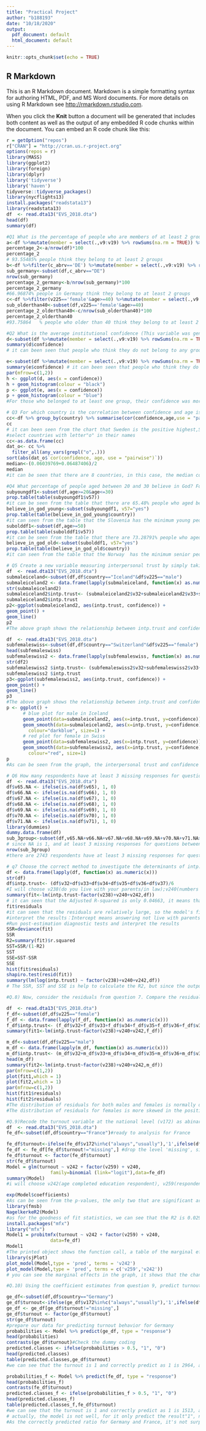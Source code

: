 ```yaml
---
title: "Practical Project"
author: "b188193"
date: "10/18/2020"
output:
  pdf_document: default
  html_document: default
---
```


```r
knitr::opts_chunk$set(echo = TRUE)
```

## R Markdown

This is an R Markdown document. Markdown is a simple formatting syntax for authoring HTML, PDF, and MS Word documents. For more details on using R Markdown see <http://rmarkdown.rstudio.com>.

When you click the **Knit** button a document will be generated that includes both content as well as the output of any embedded R code chunks within the document. You can embed an R code chunk like this:
```r
r = getOption("repos")
r["CRAN"] = "http://cran.us.r-project.org"
options(repos = r)
library(MASS)
library(ggplot2)
library(foreign)
library(dplyr)
library('tidyverse')
library('haven')
tidyverse::tidyverse_packages()
library(nycflights13)
install.packages("readstata13")
library(readstata13)
df  <- read.dta13("EVS_2018.dta")
head(df)
summary(df)
```
```r
#Q1 What is the percentage of people who are members of at least 2 groups? (As measured by questions from v9 to v 19). What is this percentage for Germany? What is this percentage for females who are older than 40?
a<-df %>%mutate(member = select(.,v9:v19) %>% rowSums(na.rm = TRUE)) %>% filter(member > 1) %>% summarise(N=n())#create a subset that only include people who think they are members of at least 2 groups.
percentage_2<-a/nrow(df)*100
percentage_2
# 93.55485% people think they belong to at least 2 groups
b<-df %>%filter(c_abrv=='DE') %>%mutate(member = select(.,v9:v19) %>% rowSums(na.rm = TRUE)) %>% filter(member > 1) %>% summarise(N=n())
sub_germany<-subset(df,c_abrv=="DE")
nrow(sub_germany)
percentage_2_germany<-b/nrow(sub_germany)*100
percentage_2_germany
#66.96874% people in Germany think they belong to at least 2 groups
c<-df %>%filter(v225=='female'&age>=40) %>%mutate(member = select(.,v9:v19) %>% rowSums(na.rm = TRUE)) %>% filter(member > 1) %>% summarise(N=n())
sub_olderthan40<-subset(df,v225=='female'&age>=40)
percentage_2_olderthan40<-c/nrow(sub_olderthan40)*100
percentage_2_olderthan40
#93.75864	% people who older than 40 think they belong to at least 2 groups
```

```r
#Q2 What is the average institutional confidence (This variable was generated using questions from v115 to v131. Variable name: confidence.) for those who do not belong to any group (as defined in question 1)? What is the average institutional confidence for those who belong to at least one group? Compare the distributions of institutional confidence for these two groups using an appropriate graph.
d<-subset(df %>%mutate(member = select(.,v9:v19) %>% rowSums(na.rm = TRUE)) %>% filter(member == 0)) #create a subset that only include people who think they are not members of any group.
summary(d$confidence)
# it can been seen that people who think they do not belong to any group, their mean institutional confidence score is 0.1740

e<-subset(df %>%mutate(member = select(.,v9:v19) %>% rowSums(na.rm = TRUE)) %>% filter(member > 0))#create a subset that only include people who think they are at least one member of a group.
summary(e$confidence) # it can been seen that people who think they do not belong to any group, their mean institutional confidence score is -0.01174
par(mfrow=c(1,2))
h <- ggplot(d, aes(x = confidence))
h + geom_histogram(colour = "black")
p <- ggplot(e, aes(x = confidence))
p + geom_histogram(colour = "blue")
#For those who belonged to at least one group, their confidence was more evenly distributed around 0, while for those who believed they did not belong to any group, their images were distributed more on the above 0 side. For both groups, most people's confidence score were around 0.

```
```r
# Q3 For which country is the correlation between confidence and age is highest? What is the median correlation between confidence and age for countries which has the letter ‘O’ in their names?
cc<-df %>% group_by(country) %>% summarise(cor(confidence,age,use = "pairwise")) %>% arrange_at(2,desc)
cc
# it can been seen from the chart that Sweden is the positive highest,Slovak Republic is the negative highest. But the highest correlation would be Slovak Republic.
#select countries with letter"o" in their names
cc<-as.data.frame(cc)
dat_o<- cc %>%
  filter_all(any_vars(grepl("o",.)))
sort(abs(dat_o$`cor(confidence, age, use = "pairwise")`))
median<-(0.06039769+0.06487406)/2
median
#it can be seen that there are 8 countries, in this case, the median correlation would the fourth country plus the fifth country/2, which is 0.06263587.
```
```r
#Q4 What percentage of people aged between 20 and 30 believe in God? For which country this is minimum? What about those who are older than 50?
subyoungdf1<-subset(df,age>=20&age<=30)
prop.table(table(subyoungdf1$v57))
#it can be seen from the table that there are 65.48% people who aged between 20 and 30 believe in God.
believe_in_god_young<-subset(subyoungdf1, v57="yes")
prop.table(table(believe_in_god_young$country))
#it can seen from the table that the Slovenia has the minimum young people who aged between 20 and 30 believe in God, which is 1.713431% of whole number that people who aged between 20 and 30 believe in God.
subolddf1<-subset(df,age>=50)
prop.table(table(subolddf1$v57))
#it can be seen from the table that there are 73.28791% people who aged aged older than 50, they believe in God.
believe_in_god_old<-subset(subolddf1, v57="yes")
prop.table(table(believe_in_god_old$country))
#it can seen from the table that the Norway  has the minimum senior people who aged older than 50 believe in God, which only take 1.835921% of whole number that people who aged older than 50 believe in god
```
```r
# Q5 Create a new variable measuring interpersonal trust by simply taking the averages of questions v32-v37 and call this variable ‘intp.trust’. Provide an appropriate graph which summarizes the relationship between intp.trust and confidence for males in Iceland. Provide the same plot for Swiss females. Now visualize these two relationships on a single graph.
df  <- read.dta13("EVS_2018.dta")
submaleiceland<-subset(df,df$country=="Iceland"&df$v225=="male")
submaleiceland2 <- data.frame(lapply(submaleiceland, function(x) as.numeric(x)))
str(submaleiceland2)
submaleiceland2$intp.trust<- (submaleiceland2$v32+submaleiceland2$v33+submaleiceland2$v34+submaleiceland2$v35+submaleiceland2$v36+submaleiceland2$v37)/6
submaleiceland2$intp.trust
p2<-ggplot(submaleiceland2, aes(intp.trust, confidence)) +
geom_point() + 
geom_line()
p2
#The above graph shows the relationship between intp.trust and confidence for males in Iceland

df  <- read.dta13("EVS_2018.dta")
subfemaleswiss<-subset(df,df$country=="Switzerland"&df$v225=="female")
head(subfemaleswiss)
subfemaleswiss2 <- data.frame(lapply(subfemaleswiss, function(x) as.numeric(x)))
str(df2)
subfemaleswiss2 $intp.trust<- (subfemaleswiss2$v32+subfemaleswiss2$v33+subfemaleswiss2$v34+subfemaleswiss2$v35+subfemaleswiss2$v36+subfemaleswiss2$v37)/6
subfemaleswiss2 $intp.trust
p3<-ggplot(subfemaleswiss2, aes(intp.trust, confidence)) +
geom_point() + 
geom_line()
p3
#The above graph shows the relationship between intp.trust and confidence for females in swiss
p <- ggplot() +
      # blue plot for male in Iceland
      geom_point(data=submaleiceland2, aes(x=intp.trust, y=confidence)) + 
      geom_smooth(data=submaleiceland2, aes(x=intp.trust, y=confidence), fill="blue",
        colour="darkblue", size=1) +
      # red plot for female in Swiss
      geom_point(data=subfemaleswiss2, aes(x=intp.trust, y=confidence)) + 
      geom_smooth(data=subfemaleswiss2, aes(x=intp.trust, y=confidence), fill="red",
        colour="red", size=1)
p
#As can be seen from the graph, the interpersonal trust and confidence curves of Irish men and swiss women almost overlap in the early period. And as interpersonal trust increases, after about 12, Irish males with the same interpersonal trust scores,they score better than swiss females on Confidence. And later, some of the swiss females scored high on interpersonal confidence, but the confidence scores remained lower than those of equivalent Irish males. Finally there are some swiss females with high interpersonal confidence scores, and at this stage there is very few observed sample of Irish males.
```
```r
# Q6 How many respondents have at least 3 missing responses for questions between v65 to v71?
df  <- read.dta13("EVS_2018.dta")
df$v65.NA <- ifelse(is.na(df$v65), 1, 0)
df$v66.NA <- ifelse(is.na(df$v66), 1, 0)
df$v67.NA <- ifelse(is.na(df$v67), 1, 0)
df$v68.NA <- ifelse(is.na(df$v68), 1, 0)
df$v69.NA <- ifelse(is.na(df$v69), 1, 0)
df$v70.NA <- ifelse(is.na(df$v70), 1, 0)
df$v71.NA <- ifelse(is.na(df$v71), 1, 0)
library(dummies)
dummy.data.frame(df)
sub_3group<-subset(df,v65.NA+v66.NA+v67.NA+v68.NA+v69.NA+v70.NA+v71.NA>=3)
# since NA is 1, and at least 3 missing responses for questions between v65 to v71 will be v65.NA+v66.NA+v67.NA+v68.NA+v69.NA+v70.NA+v71.NA>=3.
nrow(sub_3group)
#there are 2743 respondents have at least 3 missing responses for questions between v65 to v71.
```
```r
# q7 Choose the correct method to investigate the determinants of intp.trust for countries which start the letter ‘S’. On top of age, gender, and their interaction, choose 3 more independent variables which you think make theoretical sense. (You will not be marked down for your variable choices.) Comment on all the important output components of your model-coefficient estimates, significance levels, goodness of fit statistics etc. Run post-estimation diagnostic tests and interpret the results.
df <- data.frame(lapply(df, function(x) as.numeric(x)))
str(df)
df$intp.trust<- (df$v32+df$v33+df$v34+df$v35+df$v36+df$v37)/6
#I will choose v238(do you live with your parents/in law);v240(numbers of people in the house);v242(age completed education respondent)
summary(fit<-lm(intp.trust~factor(v238)+v240+v242,df))
# it can seen that the Adjusted R-squared is only 0.04663, it means that the model fits poorly.For the factor(v238)14 which is 0.547 larger than 0.05,is statistically insignificant, which indicates that it is not particularly important in determining intp.trust. In addition to that, all other variables have values less than 0.05, which are significant,which indicates that it is somewhat important in determining intp.trust . Since the linear model normally should be R2=>.7, we should add non-linear relationships to the model, or add the effect of interactions, to improve the value of r2 and thus the performance of the model.
fit$residuals
#it can seen that the residuals are relatively large, so the model's fitting is not well.
#interpret the results：Intercept means answering not live with parents (including in law)'s mean intp.trust, in the case of 0 people in the house, and 0 years of completed education (practically impossible). For those who answered living with their parents, their intp.trust was 0.136 times of those who did not live with their parents. For people who answered live parent(s) in law, their intp.trust was 0.1690863 times of those who did not live with their parents.Also we can see that having more people at home, the higher intp.trust will be. Conversely, intp.trust score will lower if a person complete their education later.
#Run post-estimation diagnostic tests and interpret the results
SSR=deviance(fit)
SSR
R2=summary(fit)$r.squared
SST=SSR/(1-R2)
SST
SSE=SST-SSR
SSE
hist(fit$residuals)
shapiro.test(resid(fit))
summary(lm(log(intp.trust) ~ factor(v238)+v240+v242,df))
# The SSR, SST and SSE is help to calculate the R2, but since the output include it, I will leave that out. From the graph made by hist(fit$residuals), we can see the residuals are normally distributed. As the shapiro.test can't apply here(too many samples), I will try to use the log transformation to see the linearity.The Adjusted R-squared:  0.04663 is slightly larger than the previous, the linearity of the previous one is not good.
```

```r
#Q.8) Now, consider the residuals from question 7. Compare the residual distributions for males and females using an appropriate graph. What do you observe? What were you expecting to observe?

df  <- read.dta13("EVS_2018.dta")
f_df<-subset(df,df$v225=="female")
f_df <- data.frame(lapply(f_df, function(x) as.numeric(x)))
f_df$intp.trust<- (f_df$v32+f_df$v33+f_df$v34+f_df$v35+f_df$v36+f_df$v37)/6
summary(fit1<-lm(intp.trust~factor(v238)+v240+v242,f_df))

m_df<-subset(df,df$v225=="male")
m_df <- data.frame(lapply(m_df, function(x) as.numeric(x)))
m_df$intp.trust<- (m_df$v32+m_df$v33+m_df$v34+m_df$v35+m_df$v36+m_df$v37)/6
head(m_df)
summary(fit2<-lm(intp.trust~factor(v238)+v240+v242,m_df))
par(mfrow=c(1,2))
plot(fit1,which = 1)
plot(fit2,which = 1)
par(mfrow=c(1,2))
hist(fit1$residuals)
hist(fit2$residuals)
#The distribution of residuals for both males and females is normally distributed, which is consistent with the model assumptions. Another thing is that the variance of the residuals increases with the mean, and an attempt should be made to improve the model.
#The distribution of residuals for females is more skewed in the positive direction（eg: fewer values less than -1, but some values in 2), while the distribution of residuals for males is more normally distributed. Females have slightly better fitness than males in the model.I would have predicted the same thing, because women are more susceptible in terms of intp.trust. For example, different numbers of people in the household could effect women more than man. Therefore, the fitness should be slightly higher under the linear model.
```
```r
#Q.9)Recode the turnout variable at the national level (v172) as abinary variable (Code ‘always’ and ‘usually’ as 1, ‘never’ as 0 and, ‘not allowed to vote’ as missing). Name this new variable ‘turnout’. Now choose the correct method to investigate the determinants of this binary turnout measure for France. On top of age and gender, choose 3 more independent variables which you think make theoretical sense. Comment on all the important output components of your model; coefficient estimates, significance levels, marginal effects, and goodness of fit statistics.
df  <- read.dta13("EVS_2018.dta")
fe_df<-subset(df,df$country=="France")#ready to analysis for France

fe_df$turnout<-ifelse(fe_df$v172%in%c("always","usually"),'1',ifelse(df$v172=="never","0","missing"))#create new variable ‘turnout’
fe_df <- fe_df[fe_df$turnout!="missing",] #drop the level 'missing', since for conducting logestic regression, the y value has to be binary. Another reason is that the requirement said"binary turnout measure for France", so it's not a multinomial regression.
fe_df$turnout <- factor(fe_df$turnout)
str(fe_df$turnout)
Model = glm(turnout ~ v242 + factor(v259) + v240, 
                family=binomial (link="logit"),data=fe_df)
summary(Model)
#i will choose v242(age completed education respondent), v259(respondent experienced unemployment longer than 3 months),v240(numbers of people in the house)

exp(Model$coefficients)
#As can be seen from the p-values, the only two that are significant are Intercept and v259, which are less than 0.05.For each unit change in v242, the log odds of frequent voting increase by 0.03317, and its p-value indicates that it is not particularly important in determining turnout. v240 For each unit change in v240, the log odds of frequent voting decrease by -0.09575, and its p-value indicates that it is not particularly important in determining turnout.The interpretation of v259 differs from others in that changing from having been unemployed for three months in the past to not been unemployed will increase the log odds of voting by 1.14393 , and the p-value indicates that it is somewhat significant in determining the voting rate. The actual coefficients is 23.8412232 for Intercept,3.1390779 for v259)12.
library(fmsb)
NagelkerkeR2(Model)
#as for the goodness of fit statistics, we can see that the R2 is 0.029, quite small, which indicates the fitness of this model is not well.
install.packages("mfx")
library("mfx")
Model1 = probitmfx(turnout ~ v242 + factor(v259) + v240, 
                data=fe_df)
Model1
#The printed object shows the function call, a table of the marginal effects, and a notification that the factor(v259)no variable represents a discrete change and the marginal effects for this variable have been calculated accordingly. The marginal effect values appear sensible. For example, a one-unit change in the age completed education respondent associated with an observation reduces the probability of often going to voting 0.03%. We must keep in mind that these marginal effects refer to the average individual. However, we can calculate the average of the sample marginal effects.
library(sjPlot)
plot_model(Model,type = 'pred', terms = 'v242')
plot_model(Model,type = 'pred', terms = c('v259','v242'))
# you can see the marginal effects in the graph, it shows that the change in the probability of going to the polls as the age changes. second graph add the variable if experienced unemployment longer than 3 months, shows the probability of going to the polls as the age changes and if experienced unemployment longer than 3 months.
```
```r
#Q.10) Using the coefficient estimates from question 9, predict turnout behavior for Germany. What is the correctly predicted ratio? How does it compare it to the correctly predicted ratio for France? Why do you think this is the case?

ge_df<-subset(df,df$country=="Germany")
ge_df$turnout<-ifelse(ge_df$v172%in%c("always","usually"),'1',ifelse(df$v172=="never","0","missing"))
ge_df <- ge_df[ge_df$turnout!="missing",] 
ge_df$turnout <- factor(ge_df$turnout)
str(ge_df$turnout)
#prepare our data for predicting turnout behavior for Germany
probabilities <- Model %>% predict(ge_df, type = "response")
head(probabilities)
contrasts(ge_df$turnout)#Check the dummy coding
predicted.classes <- ifelse(probabilities > 0.5, "1", "0")
head(predicted.classes)
table(predicted.classes,ge_df$turnout)
#we can see that the turnout is 1 and correctly predict as 1 is 2964, and there are 185 instances were misclassified as 0.The correctly predicted ratio would be 2964/185+2964, which is 94.125%.

probabilities_f <- Model %>% predict(fe_df, type = "response")
head(probabilities_f)
contrasts(fe_df$turnout)
predicted.classes_f <- ifelse(probabilities_f > 0.5, "1", "0")
head(predicted.classes_f)
table(predicted.classes_f,fe_df$turnout)
#we can see that the turnout is 1 and correctly predict as 1 is 1513, and there are 18 instances were misclassified as 0.The correctly predicted ratio would be 1513/18+1513, which is 98.824%.
# actually, the model is not well, for it only predict the result"1", not predict the result 0. Even though the correctly predicted ratio is quite high, but since it say"1"to everyone, it's not a good model. But the overall process to calculate the correctly predicted ratio is correct.
#As the correctly predicted ratio for Germany and France, it's not surprising that the France' s correctly predicted ratio will be higher than Germany, because this model's training data is France's data.
```